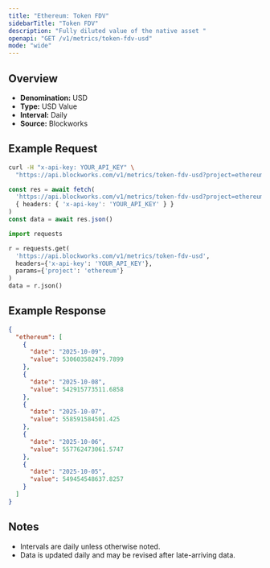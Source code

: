 ```yaml
---
title: "Ethereum: Token FDV"
sidebarTitle: "Token FDV"
description: "Fully diluted value of the native asset "
openapi: "GET /v1/metrics/token-fdv-usd"
mode: "wide"
---
```


## Overview

- **Denomination:** USD
- **Type:** USD Value
- **Interval:** Daily
- **Source:** Blockworks

## Example Request

<CodeGroup>

```bash cURL
curl -H "x-api-key: YOUR_API_KEY" \
  "https://api.blockworks.com/v1/metrics/token-fdv-usd?project=ethereum"
```

```typescript TypeScript
const res = await fetch(
  'https://api.blockworks.com/v1/metrics/token-fdv-usd?project=ethereum',
  { headers: { 'x-api-key': 'YOUR_API_KEY' } }
)
const data = await res.json()
```

```python Python
import requests

r = requests.get(
  'https://api.blockworks.com/v1/metrics/token-fdv-usd',
  headers={'x-api-key': 'YOUR_API_KEY'},
  params={'project': 'ethereum'}
)
data = r.json()
```

</CodeGroup>

## Example Response

```json
{
  "ethereum": [
    {
      "date": "2025-10-09",
      "value": 530603582479.7899
    },
    {
      "date": "2025-10-08",
      "value": 542915773511.6858
    },
    {
      "date": "2025-10-07",
      "value": 558591584501.425
    },
    {
      "date": "2025-10-06",
      "value": 557762473061.5747
    },
    {
      "date": "2025-10-05",
      "value": 549454548637.8257
    }
  ]
}
```

## Notes
- Intervals are daily unless otherwise noted.
- Data is updated daily and may be revised after late-arriving data.